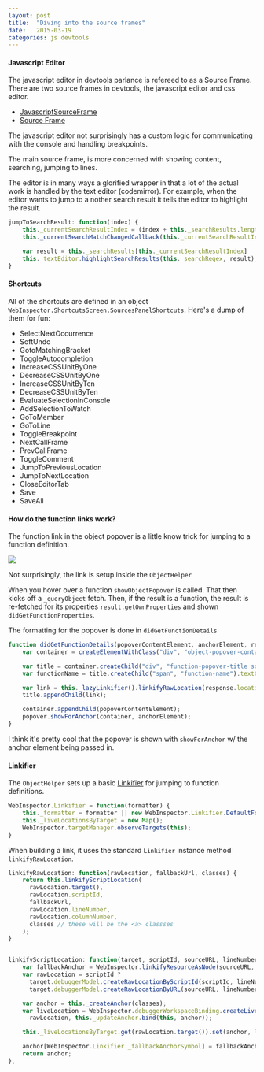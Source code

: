 ```yaml
---
layout: post
title:  "Diving into the source frames"
date:   2015-03-19
categories: js devtools
---
```




#### Javascript Editor
The javascript editor in devtools parlance is refereed to as a Source Frame. There are two source frames in devtools, the javascript editor and css editor.

+ [JavascriptSourceFrame](https://github.com/jasonLaster/blink-devtools-docs/blob/master/source/JavascriptSourceFrame.md)
+ [Source Frame](https://github.com/jasonLaster/blink-devtools-docs/blob/master/source_frame/SourceFrame.md)

The javascript editor not surprisingly has a custom logic for communicating with the console and handling breakpoints.

The main source frame, is more concerned with showing content, searching, jumping to lines.

The editor is in many ways a glorified wrapper in that a lot of the actual work is handled by the text editor (codemirror). For example, when the editor wants to jump to a nother search result it tells the editor to highlight the result.

```js
jumpToSearchResult: function(index) {
    this._currentSearchResultIndex = (index + this._searchResults.length) % this._searchResults.length;
    this._currentSearchMatchChangedCallback(this._currentSearchResultIndex);

    var result = this._searchResults[this._currentSearchResultIndex]
    this._textEditor.highlightSearchResults(this._searchRegex, result);
}
```

#### Shortcuts

All of the shortcuts are defined in an object `WebInspector.ShortcutsScreen.SourcesPanelShortcuts`. Here's a dump of them for fun:

+ SelectNextOccurrence
+ SoftUndo
+ GotoMatchingBracket
+ ToggleAutocompletion
+ IncreaseCSSUnitByOne
+ DecreaseCSSUnitByOne
+ IncreaseCSSUnitByTen
+ DecreaseCSSUnitByTen
+ EvaluateSelectionInConsole
+ AddSelectionToWatch
+ GoToMember
+ GoToLine
+ ToggleBreakpoint
+ NextCallFrame
+ PrevCallFrame
+ ToggleComment
+ JumpToPreviousLocation
+ JumpToNextLocation
+ CloseEditorTab
+ Save
+ SaveAll


#### How do the function links work?

The function link in the object popover is a little know trick for jumping to a function definition.

<img src="/img/jump-to-def.png" />

Not surprisingly, the link is setup inside the `ObjectHelper`

When you hover over a function `showObjectPopover` is called. That then kicks off a `_queryObject` fetch. Then, if the result is a function, the result is re-fetched for its properties `result.getOwnProperties` and shown `didGetFunctionProperties`.

The formatting for the popover is done in `didGetFunctionDetails`

```js
function didGetFunctionDetails(popoverContentElement, anchorElement, response) {
    var container = createElementWithClass("div", "object-popover-container");

    var title = container.createChild("div", "function-popover-title source-code");
    var functionName = title.createChild("span", "function-name").textContent = response.functionName;

    var link = this._lazyLinkifier().linkifyRawLocation(response.location, response.sourceURL, "function-location-link");
    title.appendChild(link);

    container.appendChild(popoverContentElement);
    popover.showForAnchor(container, anchorElement);
}
```

I think it's pretty cool that the popover is shown with `showForAnchor` w/ the anchor element being passed in.

#### Linkifier

The `ObjectHelper` sets up a basic [Linkifier](https://github.com/jasonLaster/blink-devtools-docs/blob/master/bindings/Linkifier.md) for jumping to function definitions.


```js
WebInspector.Linkifier = function(formatter) {
    this._formatter = formatter || new WebInspector.Linkifier.DefaultFormatter(WebInspector.Linkifier.MaxLengthForDisplayedURLs);
    this._liveLocationsByTarget = new Map();
    WebInspector.targetManager.observeTargets(this);
}
```

When building a link, it uses the standard `Linkifier` instance method `linkifyRawLocation`.

```js
linkifyRawLocation: function(rawLocation, fallbackUrl, classes) {
    return this.linkifyScriptLocation(
      rawLocation.target(),
      rawLocation.scriptId,
      fallbackUrl,
      rawLocation.lineNumber,
      rawLocation.columnNumber,
      classes // these will be the <a> classses
    );
}


linkifyScriptLocation: function(target, scriptId, sourceURL, lineNumber, columnNumber, classes) {
    var fallbackAnchor = WebInspector.linkifyResourceAsNode(sourceURL, lineNumber, classes);
    var rawLocation = scriptId ?
      target.debuggerModel.createRawLocationByScriptId(scriptId, lineNumber, columnNumber || 0) :
      target.debuggerModel.createRawLocationByURL(sourceURL, lineNumber, columnNumber || 0);

    var anchor = this._createAnchor(classes);
    var liveLocation = WebInspector.debuggerWorkspaceBinding.createLiveLocation(
      rawLocation, this._updateAnchor.bind(this, anchor));

    this._liveLocationsByTarget.get(rawLocation.target()).set(anchor, liveLocation);

    anchor[WebInspector.Linkifier._fallbackAnchorSymbol] = fallbackAnchor;
    return anchor;
},
```
